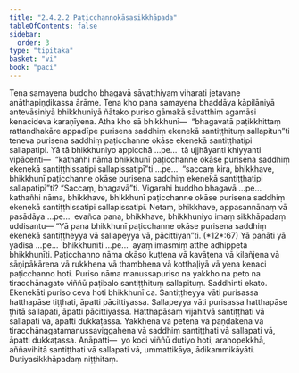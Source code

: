 ```yaml
---
title: "2.4.2.2 Paṭicchannokāsasikkhāpada"
tableOfContents: false
sidebar:
  order: 3
type: "tipitaka"
basket: "vi"
book: "paci"
---
```



<DynamicBreadcrumb />

<Division number="842" book="paci" bookNo="2" page="352">

<Paragraph number="2683" book="paci">
Tena samayena buddho bhagavā sāvatthiyaṃ viharati jetavane anāthapiṇḍikassa ārāme. Tena kho pana samayena bhaddāya kāpilāniyā antevāsiniyā bhikkhuniyā ñātako puriso gāmakā sāvatthiṃ agamāsi kenacideva karaṇīyena. Atha kho sā bhikkhunī—  “bhagavatā paṭikkhittaṃ rattandhakāre appadīpe purisena saddhiṃ ekenekā santiṭṭhituṃ sallapitun”ti teneva purisena saddhiṃ paṭicchanne okāse <Emphasis>ekenekā santiṭṭhatipi sallapatipi.</Emphasis>
</Paragraph>

<Paragraph number="2684" book="paci">
<Emphasis>Yā tā bhikkhuniyo appicchā …pe…  tā</Emphasis> ujjhāyanti khiyyanti vipācenti—  “kathañhi nāma bhikkhunī paṭicchanne okāse purisena saddhiṃ ekenekā santiṭṭhissatipi sallapissatipī”ti …pe…  “saccaṃ kira, bhikkhave, bhikkhunī paṭicchanne okāse purisena saddhiṃ ekenekā santiṭṭhatipi sallapatipī”ti? “Saccaṃ, bhagavā”ti. Vigarahi buddho bhagavā …pe…  kathañhi nāma, bhikkhave, bhikkhunī paṭicchanne okāse purisena saddhiṃ ekenekā santiṭṭhissatipi sallapissatipi. Netaṃ, bhikkhave, appasannānaṃ vā pasādāya …pe…  evañca pana, bhikkhave, bhikkhuniyo imaṃ sikkhāpadaṃ uddisantu—
</Paragraph>

</Division>
<Division number="843" book="paci" bookNo="2" page="353">

<Paragraph number="2685" book="paci">
<Emphasis>“Yā pana bhikkhunī paṭicchanne okāse purisena saddhiṃ ekenekā santiṭṭheyya vā sallapeyya vā, pācittiyan”</Emphasis>ti. (*12*:<Emphasis>67</Emphasis>)
</Paragraph>

</Division>
<Division number="844" book="paci" bookNo="2" page="353">

<Paragraph number="2686" book="paci">
<Emphasis>Yā panā</Emphasis>ti yā yādisā …pe…  <Emphasis>bhikkhunī</Emphasis>ti …pe…  ayaṃ imasmiṃ atthe adhippetā bhikkhunīti.
</Paragraph>

<Paragraph number="2687" book="paci">
<Emphasis>Paṭicchanno</Emphasis> nāma okāso kuṭṭena vā kavāṭena vā kilañjena vā sāṇipākārena vā rukkhena vā <Emphasis>thambhena vā kotthaḷiyā</Emphasis> vā yena kenaci paṭicchanno hoti.
</Paragraph>

<Paragraph number="2688" book="paci">
<Emphasis>Puriso</Emphasis> nāma manussapuriso na yakkho na peto na tiracchānagato viññū paṭibalo santiṭṭhituṃ sallapituṃ.
</Paragraph>

<Paragraph number="2689" book="paci">
<Emphasis>Saddhin</Emphasis>ti ekato. <Emphasis>Ekenekā</Emphasis>ti puriso ceva hoti bhikkhunī ca.
</Paragraph>

<Paragraph number="2690" book="paci">
<Emphasis>Santiṭṭheyya vā</Emphasis>ti purisassa hatthapāse tiṭṭhati, āpatti pācittiyassa.
</Paragraph>

<Paragraph number="2691" book="paci">
<Emphasis>Sallapeyya vā</Emphasis>ti purisassa hatthapāse ṭhitā sallapati, āpatti pācittiyassa.
</Paragraph>

<Paragraph number="2692" book="paci">
Hatthapāsaṃ vijahitvā santiṭṭhati vā sallapati vā, āpatti dukkaṭassa. Yakkhena vā petena vā paṇḍakena vā tiracchānagatamanussaviggahena vā saddhiṃ santiṭṭhati vā sallapati vā, āpatti dukkaṭassa.
</Paragraph>

</Division>
<Division number="845" book="paci" bookNo="2" page="354">

<Paragraph number="2693" book="paci">
Anāpatti—  yo koci viññū dutiyo hoti, arahopekkhā, aññavihitā santiṭṭhati vā sallapati vā, ummattikāya, ādikammikāyāti.

</Paragraph>
</Division>

<Paragraph number="2694" type="center" book="paci">
Dutiyasikkhāpadaṃ niṭṭhitaṃ.
</Paragraph>